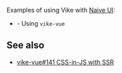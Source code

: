 
Examples of using Vike with [Naive UI](https://www.naiveui.com):
 - <Example timestamp="2024.08" repo="Jearce/vike-vue-naive-ui" href="https://github.com/Jearce/vike-vue-naive-ui/tree/7ad4f2ff12dd099b3d724368aa5af02cd1b3ba9f" /> - Using <Link href="/vike-vue">`vike-vue`</Link>

## See also

- [vike-vue#141 CSS-in-JS with SSR](https://github.com/vikejs/vike-vue/issues/141)
